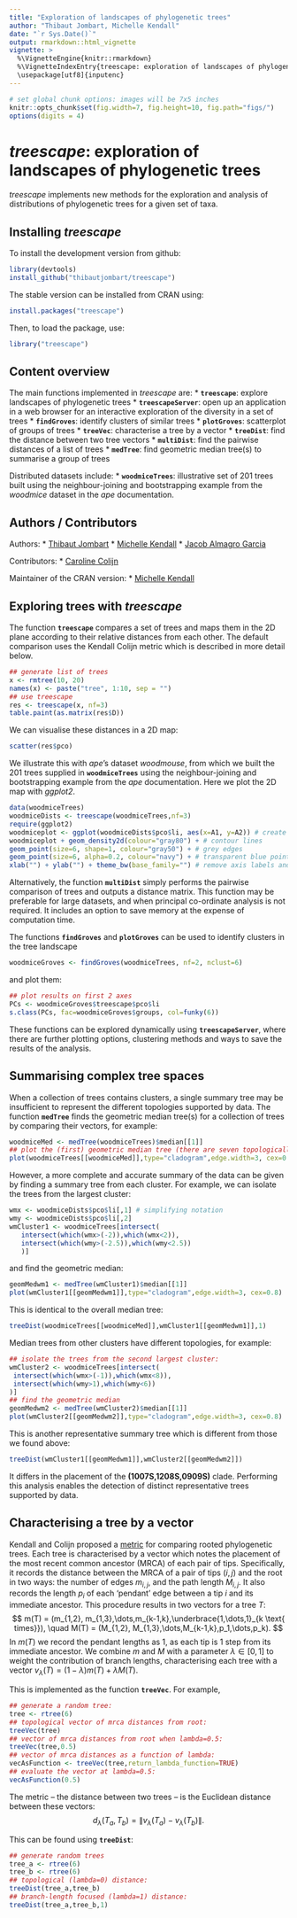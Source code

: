 ```yaml
---
title: "Exploration of landscapes of phylogenetic trees"
author: "Thibaut Jombart, Michelle Kendall"
date: "`r Sys.Date()`"
output: rmarkdown::html_vignette
vignette: >
  %\VignetteEngine{knitr::rmarkdown}
  %\VignetteIndexEntry{treescape: exploration of landscapes of phylogenetic trees}
  \usepackage[utf8]{inputenc}
---
```



```r
# set global chunk options: images will be 7x5 inches
knitr::opts_chunk$set(fig.width=7, fig.height=10, fig.path="figs/")
options(digits = 4)
```

*treescape*: exploration of landscapes of phylogenetic trees
=================================================
*treescape* implements new methods for the exploration and analysis of distributions of phylogenetic trees for a given set of taxa.


Installing *treescape*
-------------
To install the development version from github:
```r
library(devtools)
install_github("thibautjombart/treescape")
```

The stable version can be installed from CRAN using:
```r
install.packages("treescape")
```

Then, to load the package, use:
```r
library("treescape")
```


Content overview
-------------
The main functions implemented in *treescape* are:
* __`treescape`__: explore landscapes of phylogenetic trees
* __`treescapeServer`__: open up an application in a web browser for an interactive exploration of the diversity in a set of trees
* __`findGroves`__: identify clusters of similar trees
* __`plotGroves`__: scatterplot of groups of trees
* __`treeVec`__: characterise a tree by a vector
* __`treeDist`__: find the distance between two tree vectors
* __`multiDist`__: find the pairwise distances of a list of trees
* __`medTree`__: find geometric median tree(s) to summarise a group of trees


Distributed datasets include:
* __`woodmiceTrees`__: illustrative set of 201 trees built using the neighbour-joining and bootstrapping example from the *woodmice* dataset in the *ape* documentation.



Authors / Contributors
--------------
Authors:
* [Thibaut Jombart](https://sites.google.com/site/thibautjombart/)
* [Michelle Kendall](http://www.imperial.ac.uk/people/m.kendall)
* [Jacob Almagro Garcia](http://www.well.ox.ac.uk/jacob-almagro-garcia)

Contributors:
* [Caroline Colijn](http://www.imperial.ac.uk/people/c.colijn)

Maintainer of the CRAN version:
* [Michelle Kendall](http://www.imperial.ac.uk/people/m.kendall)


Exploring trees with *treescape*
--------------

The function __`treescape`__ compares a set of trees and maps them in the 2D plane according to their relative distances from each other. The default comparison uses the Kendall Colijn metric which is described in more detail below.
```r
## generate list of trees
x <- rmtree(10, 20)
names(x) <- paste("tree", 1:10, sep = "")
## use treescape
res <- treescape(x, nf=3)
table.paint(as.matrix(res$D))
```

We can visualise these distances in a 2D map:
```r
scatter(res$pco)
```

We illustrate this with *ape*'s dataset *woodmouse*, from which we built the 201 trees supplied in __`woodmiceTrees`__ using the neighbour-joining and bootstrapping example from the *ape* documentation. Here we plot the 2D map with *ggplot2*.
```r
data(woodmiceTrees)
woodmiceDists <- treescape(woodmiceTrees,nf=3)
require(ggplot2)
woodmiceplot <- ggplot(woodmiceDists$pco$li, aes(x=A1, y=A2)) # create plot
woodmiceplot + geom_density2d(colour="gray80") + # contour lines
geom_point(size=6, shape=1, colour="gray50") + # grey edges
geom_point(size=6, alpha=0.2, colour="navy") + # transparent blue points
xlab("") + ylab("") + theme_bw(base_family="") # remove axis labels and grey background
```

Alternatively, the function __`multiDist`__ simply performs the pairwise comparison of trees and outputs a distance matrix. This function may be preferable for large datasets, and when principal co-ordinate analysis is not required. It includes an option to save memory at the expense of computation time.

The functions __`findGroves`__ and __`plotGroves`__ can be used to identify clusters in the tree landscape
```r
woodmiceGroves <- findGroves(woodmiceTrees, nf=2, nclust=6)
```
and plot them:
```r
## plot results on first 2 axes
PCs <- woodmiceGroves$treescape$pco$li
s.class(PCs, fac=woodmiceGroves$groups, col=funky(6))
```

These functions can be explored dynamically using __`treescapeServer`__, where there are further plotting options, clustering methods and ways to save the results of the analysis.



Summarising complex tree spaces
--------------

When a collection of trees contains clusters, a single summary tree may be insufficient to represent the different topologies supported by data. The function __`medTree`__ finds the geometric median tree(s) for a collection of trees by comparing their vectors, for example:

```r
woodmiceMed <- medTree(woodmiceTrees)$median[[1]]
## plot the (first) geometric median tree (there are seven topologically identical median trees):
plot(woodmiceTrees[[woodmiceMed]],type="cladogram",edge.width=3, cex=0.8)
```

However, a more complete and accurate summary of the data can be given by finding a summary tree from each cluster. For example, we can isolate the trees from the largest cluster:

```r
wmx <- woodmiceDists$pco$li[,1] # simplifying notation
wmy <- woodmiceDists$pco$li[,2]
wmCluster1 <- woodmiceTrees[intersect(
   intersect(which(wmx>(-2)),which(wmx<2)),
   intersect(which(wmy>(-2.5)),which(wmy<2.5))
   )]
```

and find the geometric median:
```r
geomMedwm1 <- medTree(wmCluster1)$median[[1]]
plot(wmCluster1[[geomMedwm1]],type="cladogram",edge.width=3, cex=0.8)
```

This is identical to the overall median tree:
```r
treeDist(woodmiceTrees[[woodmiceMed]],wmCluster1[[geomMedwm1]],1)
```

Median trees from other clusters have different topologies, for example:
```r
## isolate the trees from the second largest cluster:
wmCluster2 <- woodmiceTrees[intersect(
 intersect(which(wmx>(-1)),which(wmx<8)),
 intersect(which(wmy>1),which(wmy<6))
)]
## find the geometric median
geomMedwm2 <- medTree(wmCluster2)$median[[1]]
plot(wmCluster2[[geomMedwm2]],type="cladogram",edge.width=3, cex=0.8)
```

This is another representative summary tree which is different from those we found above:
```r
treeDist(wmCluster1[[geomMedwm1]],wmCluster2[[geomMedwm2]])
```

It differs in the placement of the **(1007S,1208S,0909S)** clade. Performing this analysis enables the detection of distinct representative trees supported by data.



Characterising a tree by a vector
--------------
Kendall and Colijn proposed a [metric](http://arxiv.org/abs/1507.05211) for comparing rooted phylogenetic trees. Each tree is characterised by a vector which notes the placement of the most recent common ancestor (MRCA) of each pair of tips. Specifically, it records the distance between the MRCA of a pair of tips $(i,j)$ and the root in two ways: the number of edges $m_{i,j}$, and the path length $M_{i,j}$. It also records the length $p_i$ of each 'pendant' edge between a tip $i$ and its immediate ancestor. This procedure results in two vectors for a tree $T$:
$$ m(T) = (m_{1,2}, m_{1,3},\dots,m_{k-1,k},\underbrace{1,\dots,1}_{k \text{ times}}), \quad
M(T) = (M_{1,2}, M_{1,3},\dots,M_{k-1,k},p_1,\dots,p_k). $$
In $m(T)$ we record the pendant lengths as 1, as each tip is 1 step from its immediate ancestor. 
We combine $m$ and $M$ with a parameter $\lambda \in [0,1]$ to weight the contribution of branch lengths, characterising each tree with a vector $v_{\lambda}(T) = (1-\lambda)m(T) + \lambda M(T)$.

This is implemented as the function __`treeVec`__. For example,
```r
## generate a random tree:
tree <- rtree(6)
## topological vector of mrca distances from root:
treeVec(tree)
## vector of mrca distances from root when lambda=0.5:
treeVec(tree,0.5)
## vector of mrca distances as a function of lambda:
vecAsFunction <- treeVec(tree,return_lambda_function=TRUE)
## evaluate the vector at lambda=0.5:
vecAsFunction(0.5)
```

The metric -- the distance between two trees -- is the Euclidean distance between these vectors:
$$
d_{\lambda}(T_a, T_b) = \| v_{\lambda}(T_a) - v_{\lambda}(T_b)\|.
$$

This can be found using __`treeDist`__:
```r
## generate random trees
tree_a <- rtree(6)
tree_b <- rtree(6)
## topological (lambda=0) distance:
treeDist(tree_a,tree_b) 
## branch-length focused (lambda=1) distance:
treeDist(tree_a,tree_b,1)
```


